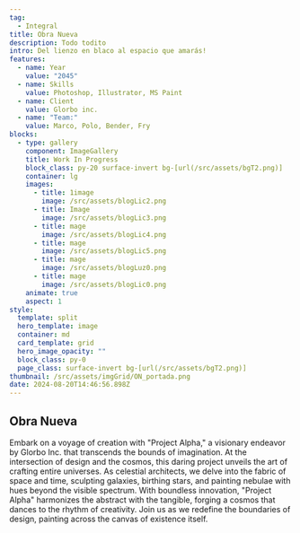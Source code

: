 ```yaml
---
tag:
  - Integral
title: Obra Nueva
description: Todo todito
intro: Del lienzo en blaco al espacio que amarás!
features:
  - name: Year
    value: "2045"
  - name: Skills
    value: Photoshop, Illustrator, MS Paint
  - name: Client
    value: Glorbo inc.
  - name: "Team:"
    value: Marco, Polo, Bender, Fry
blocks:
  - type: gallery
    component: ImageGallery
    title: Work In Progress
    block_class: py-20 surface-invert bg-[url(/src/assets/bgT2.png)]
    container: lg
    images:
      - title: 1image
        image: /src/assets/blogLic2.png
      - title: Image
        image: /src/assets/blogLic3.png
      - title: mage
        image: /src/assets/blogLic4.png
      - title: mage
        image: /src/assets/blogLic5.png
      - title: mage
        image: /src/assets/blogLuz0.png
      - title: mage
        image: /src/assets/blogLic0.png
    animate: true
    aspect: 1
style:
  template: split
  hero_template: image
  container: md
  card_template: grid
  hero_image_opacity: ""
  block_class: py-0
  page_class: surface-invert bg-[url(/src/assets/bgT2.png)]
thumbnail: /src/assets/imgGrid/ON_portada.png
date: 2024-08-20T14:46:56.898Z
---
```


## Obra Nueva

Embark on a voyage of creation with "Project Alpha," a visionary endeavor by Glorbo Inc. that transcends the bounds of imagination. At the intersection of design and the cosmos, this daring project unveils the art of crafting entire universes. As celestial architects, we delve into the fabric of space and time, sculpting galaxies, birthing stars, and painting nebulae with hues beyond the visible spectrum. With boundless innovation, "Project Alpha" harmonizes the abstract with the tangible, forging a cosmos that dances to the rhythm of creativity. Join us as we redefine the boundaries of design, painting across the canvas of existence itself.
